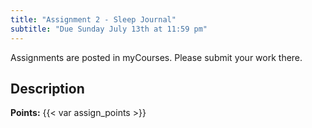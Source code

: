```yaml
---
title: "Assignment 2 - Sleep Journal"
subtitle: "Due Sunday July 13th at 11:59 pm"
---
```


::: callout-important
Assignments are posted in myCourses. Please submit your work there.
:::

## Description

**Points:** {{< var assign_points >}}

